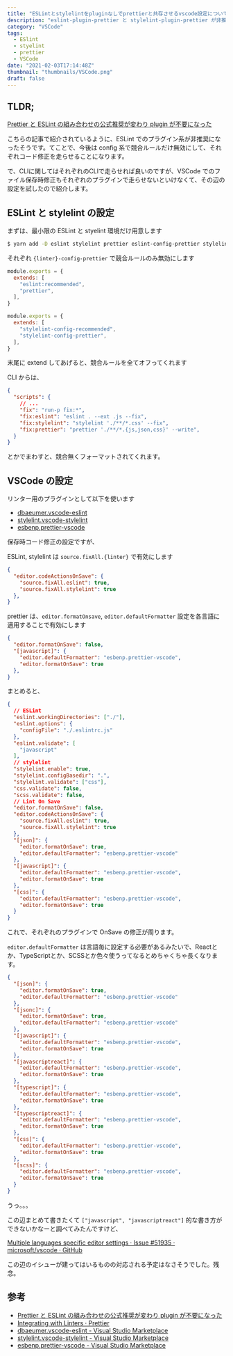 ```yaml
---
title: "ESLintとstylelintをpluginなしでprettierと共存させるvscode設定について"
description: "eslint-plugin-prettier と stylelint-plugin-prettier が非推奨に変わったので、これらを剥がしつつ VSCode で保存時修正をかける設定について紹介します。"
category: "VSCode"
tags:
  - ESlint
  - styelint
  - prettier
  - VSCode
date: "2021-02-03T17:14:48Z"
thumbnail: "thumbnails/VSCode.png"
draft: false
---
```


## TLDR;

[Prettier と ESLint の組み合わせの公式推奨が変わり plugin が不要になった](https://blog.ojisan.io/prettier-eslint-cli)

こちらの記事で紹介されているように、ESLint でのプラグイン系が非推奨になったそうです。てことで、今後は config 系で競合ルールだけ無効にして、それぞれコード修正を走らせることになります。

で、CLIに関してはそれぞれのCLIで走らせれば良いのですが、VSCode でのファイル保存時修正もそれぞれのプラグインで走らせないといけなくて、その辺の設定を試したので紹介します。

## ESLint と stylelint の設定

まずは、最小限の ESLint と styelint 環境だけ用意します

``` bash
$ yarn add -D eslint stylelint prettier eslint-config-prettier stylelint-config-prettier npm-run-all
```

それぞれ `{linter}-config-prettier` で競合ルールのみ無効にします

``` js:.eslintrc.js
module.exports = {
  extends: [
    "eslint:recommended",
    "prettier",
  ],
}
```

``` js:.stylelintrc.js
module.exports = {
  extends: [
    "stylelint-config-recommended",
    "stylelint-config-prettier",
  ],
}
```

末尾に extend してあげると、競合ルールを全てオフってくれます

CLI からは、

``` json:package.json
{
  "scripts": {
    // ...
    "fix": "run-p fix:*",
    "fix:eslint": "eslint . --ext .js --fix",
    "fix:stylelint": "stylelint './**/*.css' --fix",
    "fix:prettier": "prettier './**/*.{js,json,css}' --write",
  }
}
```

とかでまわすと、競合無くフォーマットされてくれます。

## VSCode の設定

リンター用のプラグインとして以下を使います

- [dbaeumer.vscode-eslint](https://marketplace.visualstudio.com/items?itemName=dbaeumer.vscode-eslint)
- [stylelint.vscode-stylelint](https://marketplace.visualstudio.com/items?itemName=stylelint.vscode-stylelint)
- [esbenp.prettier-vscode](https://marketplace.visualstudio.com/items?itemName=esbenp.prettier-vscode)

保存時コード修正の設定ですが、

ESLint, stylelint は `source.fixAll.{linter}` で有効にします

``` json:.vscode/settings.json
{
  "editor.codeActionsOnSave": {
    "source.fixAll.eslint": true,
    "source.fixAll.stylelint": true
  },
}
```

prettier は、`editor.formatOnsave`, `editor.defaultFormatter` 設定を各言語に適用することで有効にします

``` json:.vscode/settings.json
{
  "editor.formatOnSave": false,
  "[javascript]": {
    "editor.defaultFormatter": "esbenp.prettier-vscode",
    "editor.formatOnSave": true
  },
}
```

まとめると、

``` json:.vscode/settings.json
{
  // ESLint
  "eslint.workingDirectories": ["./"],
  "eslint.options": {
    "configFile": "./.eslintrc.js"
  },
  "eslint.validate": [
    "javascript"
  ],
  // stylelint
  "stylelint.enable": true,
  "stylelint.configBasedir": ".",
  "stylelint.validate": ["css"],
  "css.validate": false,
  "scss.validate": false,
  // Lint On Save
  "editor.formatOnSave": false,
  "editor.codeActionsOnSave": {
    "source.fixAll.eslint": true,
    "source.fixAll.stylelint": true
  },
  "[json]": {
    "editor.formatOnSave": true,
    "editor.defaultFormatter": "esbenp.prettier-vscode"
  },
  "[javascript]": {
    "editor.defaultFormatter": "esbenp.prettier-vscode",
    "editor.formatOnSave": true
  },
  "[css]": {
    "editor.defaultFormatter": "esbenp.prettier-vscode",
    "editor.formatOnSave": true
  }
}
```

これで、それぞれのプラグインで OnSave の修正が周ります。

`editor.defaultFormatter` は言語毎に設定する必要があるみたいで、Reactとか、TypeScriptとか、SCSSとか色々使うってなるとめちゃくちゃ長くなります。

``` json
{
  "[json]": {
    "editor.formatOnSave": true,
    "editor.defaultFormatter": "esbenp.prettier-vscode"
  },
  "[jsonc]": {
    "editor.formatOnSave": true,
    "editor.defaultFormatter": "esbenp.prettier-vscode"
  },
  "[javascript]": {
    "editor.defaultFormatter": "esbenp.prettier-vscode",
    "editor.formatOnSave": true
  },
  "[javascriptreact]": {
    "editor.defaultFormatter": "esbenp.prettier-vscode",
    "editor.formatOnSave": true
  },
  "[typescript]": {
    "editor.defaultFormatter": "esbenp.prettier-vscode",
    "editor.formatOnSave": true
  },
  "[typescriptreact]": {
    "editor.defaultFormatter": "esbenp.prettier-vscode",
    "editor.formatOnSave": true
  },
  "[css]": {
    "editor.defaultFormatter": "esbenp.prettier-vscode",
    "editor.formatOnSave": true
  },
  "[scss]": {
    "editor.defaultFormatter": "esbenp.prettier-vscode",
    "editor.formatOnSave": true
  }
}
```

うっ。。。

この辺まとめて書きたくて `["javascript", "javascriptreact"]` 的な書き方ができないかなーと調べてみたんですけど、

[Multiple languages specific editor settings · Issue #51935 · microsoft/vscode · GitHub](https://github.com/microsoft/vscode/issues/51935)

この辺のイシューが建ってはいるものの対応される予定はなさそうでした。残念。

## 参考

- [Prettier と ESLint の組み合わせの公式推奨が変わり plugin が不要になった](https://blog.ojisan.io/prettier-eslint-cli)
- [Integrating with Linters · Prettier](https://prettier.io/docs/en/integrating-with-linters.html)
- [dbaeumer.vscode-eslint - Visual Studio Marketplace](https://marketplace.visualstudio.com/items?itemName=dbaeumer.vscode-eslint)
- [stylelint.vscode-stylelint - Visual Studio Marketplace](https://marketplace.visualstudio.com/items?itemName=stylelint.vscode-stylelint)
- [esbenp.prettier-vscode - Visual Studio Marketplace](https://marketplace.visualstudio.com/items?itemName=esbenp.prettier-vscode)
